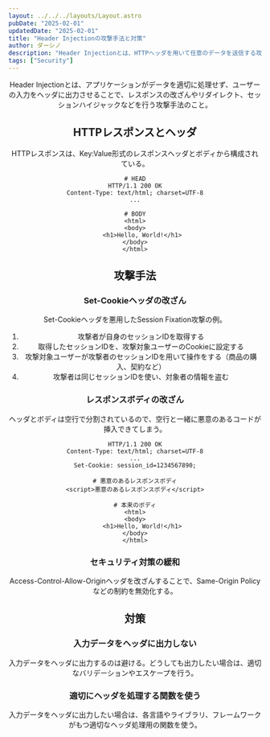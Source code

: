 ```yaml
---
layout: ../../../layouts/Layout.astro
pubDate: "2025-02-01"
updatedDate: "2025-02-01"
title: "Header Injectionの攻撃手法と対策"
author: ダーシノ
description: "Header Injectionとは、HTTPヘッダを用いて任意のデータを送信する攻撃手法のこと。"
tags: ["Security"]
---
```



<Header {...frontmatter} />

Header Injectionとは、アプリケーションがデータを適切に処理せず、ユーザーの入力をヘッダに出力させることで、レスポンスの改ざんやリダイレクト、セッションハイジャックなどを行う攻撃手法のこと。

## HTTPレスポンスとヘッダ

HTTPレスポンスは、Key:Value形式のレスポンスヘッダとボディから構成されている。

```
# HEAD
HTTP/1.1 200 OK
Content-Type: text/html; charset=UTF-8
...

# BODY
<html>
<body>
    <h1>Hello, World!</h1>
</body>
</html>
```

## 攻撃手法

### Set-Cookieヘッダの改ざん

Set-Cookieヘッダを悪用したSession Fixation攻撃の例。

1. 攻撃者が自身のセッションIDを取得する
2. 取得したセッションIDを、攻撃対象ユーザーのCookieに設定する
3. 攻撃対象ユーザーが攻撃者のセッションIDを用いて操作をする（商品の購入、契約など）
4. 攻撃者は同じセッションIDを使い、対象者の情報を盗む

### レスポンスボディの改ざん

ヘッダとボディは空行で分割されているので、空行と一緒に悪意のあるコードが挿入できてしまう。
```
HTTP/1.1 200 OK
Content-Type: text/html; charset=UTF-8
...
Set-Cookie: session_id=1234567890;

# 悪意のあるレスポンスボディ
<script>悪意のあるレスポンスボディ</script>

# 本来のボディ
<html>
<body>
    <h1>Hello, World!</h1>
</body>
</html>
```

### セキュリティ対策の緩和

Access-Control-Allow-Originヘッダを改ざんすることで、Same-Origin Policyなどの制約を無効化する。


## 対策

### 入力データをヘッダに出力しない

入力データをヘッダに出力するのは避ける。どうしても出力したい場合は、適切なバリデーションやエスケープを行う。

### 適切にヘッダを処理する関数を使う

入力データをヘッダに出力したい場合は、各言語やライブラリ、フレームワークがもつ適切なヘッダ処理用の関数を使う。
